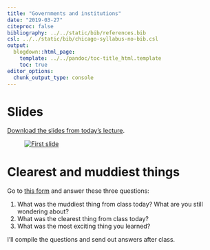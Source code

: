 ```yaml
---
title: "Governments and institutions"
date: "2019-03-27"
citeproc: false
bibliography: ../../static/bib/references.bib
csl: ../../static/bib/chicago-syllabus-no-bib.csl
output:
  blogdown::html_page:
    template: ../../pandoc/toc-title_html.template
    toc: true
editor_options: 
  chunk_output_type: console
---
```


# Slides

[Download the slides from today's lecture](/slides/MPA-612_2019-03-27.pdf).

<figure>
[![First slide](/images/slides/slides_2019-03-27.png)](/slides/MPA-612_2019-03-27.pdf)
</figure>


# Clearest and muddiest things

Go to [this form](https://goo.gl/forms/QfoTI9cFmwofixLD2) and answer these three questions:

1. What was the muddiest thing from class today? What are you still wondering about?
2. What was the clearest thing from class today? 
3. What was the most exciting thing you learned?

I'll compile the questions and send out answers after class.
